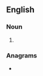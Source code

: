 ==English==

===Noun===
{{head|en|noun plural form}}

# {{plural of|skiagram|lang=en}}

===Anagrams===
* {{anagrams|en|kissagram}}